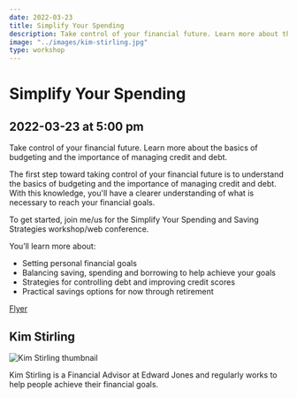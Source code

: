 ```yaml
---
date: 2022-03-23
title: Simplify Your Spending
description: Take control of your financial future. Learn more about the basics of budgeting and the importance of managing credit and debt.
image: "../images/kim-stirling.jpg"
type: workshop
---
```


# Simplify Your Spending

## 2022-03-23 at 5:00 pm

Take control of your financial future. Learn more about the basics of budgeting and the importance of managing credit and debt.

The first step toward taking control of your financial future is to understand the basics of budgeting and the importance of managing credit and debt. With this knowledge, you'll have a clearer understanding of what is necessary to reach your financial goals.

To get started, join me/us for the Simplify Your Spending and Saving Strategies workshop/web conference.

You’ll learn more about:

- Setting personal financial goals
- Balancing saving, spending and borrowing to help
  achieve your goals
- Strategies for controlling debt and improving credit
  scores
- Practical savings options for now through retirement

[Flyer](https://drive.google.com/file/d/1oV7sda3jH1B3BNHgheY0FDaPcN2bsn-a/view?usp=sharing)

## Kim Stirling

![Kim Stirling thumbnail](../images/kim-stirling-thumbnail.png)

Kim Stirling is a Financial Advisor at Edward Jones and regularly works to help people achieve their financial goals.
